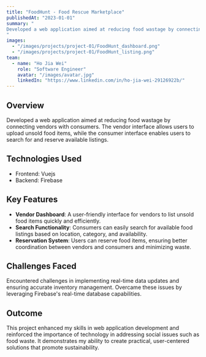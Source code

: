 ```yaml
---
title: "FoodHunt - Food Rescue Marketplace"
publishedAt: "2023-01-01"
summary: "
Developed a web application aimed at reducing food wastage by connecting vendors with consumers. The vendor interface allows users to upload unsold food items, while the consumer interface enables users to search for and reserve available listings.
"
images:
  - "/images/projects/project-01/FoodHunt_dashboard.png"
  - "/images/projects/project-01/FoodHunt_listing.png"
team:
  - name: "Ho Jia Wei"
    role: "Software Engineer"
    avatar: "/images/avatar.jpg"
    linkedIn: "https://www.linkedin.com/in/ho-jia-wei-29126922b/"
---
```


## Overview

Developed a web application aimed at reducing food wastage by connecting vendors with consumers. The vendor interface allows users to upload unsold food items, while the consumer interface enables users to search for and reserve available listings.

## Technologies Used
- Frontend: Vuejs
- Backend: Firebase


## Key Features

- **Vendor Dashboard**: A user-friendly interface for vendors to list unsold food items quickly and efficiently.
- **Search Functionality**: Consumers can easily search for available food listings based on location, category, and availability.
- **Reservation System**: Users can reserve food items, ensuring better coordination between vendors and consumers and minimizing waste.

## Challenges Faced

Encountered challenges in implementing real-time data updates and ensuring accurate inventory management. Overcame these issues by leveraging Firebase's real-time database capabilities.

## Outcome

This project enhanced my skills in web application development and reinforced the importance of technology in addressing social issues such as food waste. It demonstrates my ability to create practical, user-centered solutions that promote sustainability.